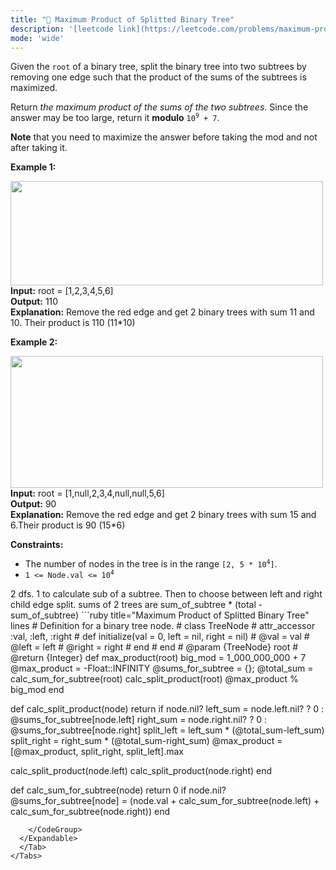 ```yaml
---
title: "🧀 Maximum Product of Splitted Binary Tree"
description: '[leetcode link](https://leetcode.com/problems/maximum-product-of-splitted-binary-tree/description/)'
mode: 'wide'
---
```

<Tabs>
  <Tab title="Question" icon="circle-question" iconType="regular">
    <Card>
      <p>Given the <code>root</code> of a binary tree, split the binary tree into two subtrees by removing one edge such that the product of the sums of the subtrees is maximized.</p>  <p>Return <em>the maximum product of the sums of the two subtrees</em>. Since the answer may be too large, return it <strong>modulo</strong> <code>10<sup>9</sup> + 7</code>.</p>  <p><strong>Note</strong> that you need to maximize the answer before taking the mod and not after taking it.</p>   <p><strong class="example">Example 1:</strong></p> <img alt="" src="https://assets.leetcode.com/uploads/2020/01/21/sample_1_1699.png" style="width: 500px; height: 167px;" />  <strong>Input:</strong> root = [1,2,3,4,5,6] <br/> <strong>Output:</strong> 110 <br/> <strong>Explanation:</strong> Remove the red edge and get 2 binary trees with sum 11 and 10. Their product is 110 (11*10)   <p><strong class="example">Example 2:</strong></p> <img alt="" src="https://assets.leetcode.com/uploads/2020/01/21/sample_2_1699.png" style="width: 500px; height: 211px;" />  <strong>Input:</strong> root = [1,null,2,3,4,null,null,5,6] <br/> <strong>Output:</strong> 90 <br/> <strong>Explanation:</strong> Remove the red edge and get 2 binary trees with sum 15 and 6.Their product is 90 (15*6)    <p><strong>Constraints:</strong></p>  <ul>  <li>The number of nodes in the tree is in the range <code>[2, 5 * 10<sup>4</sup>]</code>.</li>  <li><code>1 &lt;= Node.val &lt;= 10<sup>4</sup></code></li> </ul> 
    </Card>
  </Tab>
  <Tab title="Solution" icon="lightbulb" iconType="regular" >
    <Card>
      2 dfs. 1 to calculate sub of a subtree. Then to choose between left and right child edge split. sums of 2 trees are sum_of_subtree * (total - sum_of_subtree)
</Card>
  <Expandable title="code">
    <CodeGroup dropdown>
```ruby title="Maximum Product of Splitted Binary Tree" lines
# Definition for a binary tree node.
# class TreeNode
#     attr_accessor :val, :left, :right
#     def initialize(val = 0, left = nil, right = nil)
#         @val = val
#         @left = left
#         @right = right
#     end
# end
# @param {TreeNode} root
# @return {Integer}
def max_product(root)
  big_mod = 1_000_000_000 + 7
  @max_product = -Float::INFINITY
  @sums_for_subtree = {};
  @total_sum = calc_sum_for_subtree(root)
  calc_split_product(root)
  @max_product % big_mod
end

def calc_split_product(node)
  return if node.nil?
  left_sum = node.left.nil? ? 0 : @sums_for_subtree[node.left]
  right_sum = node.right.nil? ? 0 : @sums_for_subtree[node.right]
  split_left = left_sum * (@total_sum-left_sum)
  split_right = right_sum * (@total_sum-right_sum)
  @max_product = [@max_product, split_right, split_left].max
  
  calc_split_product(node.left)
  calc_split_product(node.right)
end

def calc_sum_for_subtree(node)
  return 0 if node.nil?
  @sums_for_subtree[node] = (node.val + calc_sum_for_subtree(node.left) + calc_sum_for_subtree(node.right))
end
```
    </CodeGroup>
  </Expandable>
  </Tab>
</Tabs>